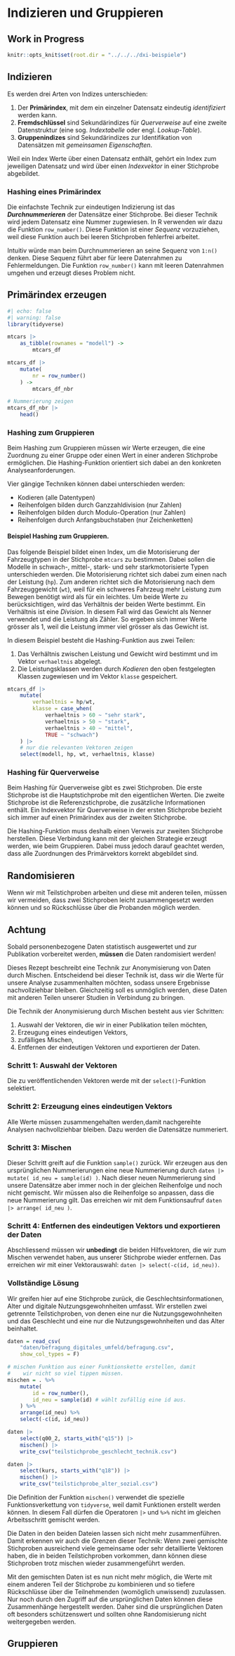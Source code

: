 # Indizieren und Gruppieren {#sec-chapter-indizieren-gruppieren}

::: {.callout-warning}
## Work in Progress
::: 

```r
knitr::opts_knit$set(root.dir = "../../../dxi-beispiele")
```


## Indizieren

Es werden drei Arten von Indizes unterschieden: 

1. Der **Primärindex**, mit dem ein einzelner Datensatz eindeutig *identifiziert* werden kann. 
2. **Fremdschlüssel** sind Sekundärindizes für *Querverweise* auf eine zweite Datenstruktur (eine sog. *Indextabelle* oder engl. *Lookup-Table*).
3. **Gruppenindizes** sind Sekundärindizes zur Identifikation von Datensätzen mit *gemeinsamen Eigenschaften*.

Weil ein Index Werte über einen Datensatz enthält, gehört ein Index zum jeweiligen Datensatz und wird über einen *Indexvektor* in einer Stichprobe abgebildet.

### Hashing eines Primärindex

Die einfachste Technik zur eindeutigen Indizierung ist das ***Durchnummerieren*** der Datensätze einer Stichprobe. Bei dieser Technik wird jedem Datensatz eine Nummer zugewiesen. In R verwenden wir dazu die Funktion `row_number()`. Diese Funktion ist einer *Sequenz* vorzuziehen, weil diese Funktion auch bei leeren Stichproben fehlerfrei arbeitet.

::: {.callout-warning}
Intuitiv würde man beim Durchnummerieren an seine Sequenz von `1:n()` denken. Diese Sequenz führt aber für leere Datenrahmen zu Fehlermeldungen. Die Funktion `row_number()` kann mit leeren Datenrahmen umgehen und erzeugt dieses Problem nicht.
::: 

::: {#exm-durchnummerieren}
## Primärindex erzeugen
```r
#| echo: false
#| warning: false
library(tidyverse)
```

```r
mtcars |> 
    as_tibble(rownames = "modell") ->
        mtcars_df

mtcars_df |> 
    mutate(
        nr = row_number()
    ) -> 
        mtcars_df_nbr

# Nummerierung zeigen
mtcars_df_nbr |> 
    head()

```
:::

### Hashing zum Gruppieren

Beim Hashing zum Gruppieren müssen wir Werte erzeugen, die eine Zuordnung zu einer Gruppe oder einen Wert in einer anderen Stichprobe ermöglichen. Die Hashing-Funktion orientiert sich dabei an den konkreten Analyseanforderungen. 

Vier gängige Techniken können dabei unterschieden werden: 

- Kodieren (alle Datentypen)
- Reihenfolgen bilden durch Ganzzahldivision (nur Zahlen)
- Reihenfolgen bilden durch Modulo-Operation (nur Zahlen)
- Reihenfolgen durch Anfangsbuchstaben (nur Zeichenketten)

#### Beispiel Hashing zum Gruppieren.

Das folgende Beispiel bildet einen Index, um die Motorisierung der Fahrzeugtypen in der Stichprobe `mtcars` zu bestimmen. Dabei sollen die Modelle in schwach-, mittel-, stark- und sehr starkmotorisierte Typen unterschieden werden. Die Motorisierung richtet sich dabei zum einen nach der Leistung (`hp`). Zum anderen richtet sich die Motorisierung nach dem Fahrzeuggewicht (`wt`), weil für ein schweres Fahrzeug mehr Leistung zum Bewegen benötigt wird als für ein leichtes. Um beide Werte zu berücksichtigen, wird das Verhältnis der beiden Werte bestimmt. Ein Verhältnis ist eine *Division*. In diesem Fall wird das Gewicht als Nenner verwendet und die Leistung als Zähler. So ergeben sich immer Werte grösser als 1, weil die Leistung immer viel grösser als das Gewicht ist.

In diesem Beispiel besteht die Hashing-Funktion aus zwei Teilen: 

1. Das Verhältnis zwischen Leistung und Gewicht wird bestimmt und im Vektor `verhaeltnis` abgelegt. 
2. Die Leistungsklassen werden durch *Kodieren* den oben festgelegten Klassen zugewiesen und im Vektor `klasse` gespeichert.

```r
mtcars_df |> 
    mutate(
        verhaeltnis = hp/wt, 
        klasse = case_when( 
            verhaeltnis > 60 ~ "sehr stark",
            verhaeltnis > 50 ~ "stark", 
            verhaeltnis > 40 ~ "mittel", 
            TRUE ~ "schwach") 
    ) |>
    # nur die relevanten Vektoren zeigen
    select(modell, hp, wt, verhaeltnis, klasse)
```


### Hashing für Querverweise

Beim Hashing für Querverweise gibt es zwei Stichproben. Die erste Stichprobe ist die Hauptstichprobe mit den eigentlichen Werten. Die zweite Stichprobe ist die Referenzstichprobe, die zusätzliche Informationen enthält. Ein Indexvektor für Querverweise in der ersten Stichprobe bezieht sich immer auf einen Primärindex aus der zweiten Stichprobe.

Die Hashing-Funktion muss deshalb einen Verweis zur zweiten Stichprobe herstellen. Diese Verbindung kann mit der gleichen Strategie erzeugt werden, wie beim Gruppieren. Dabei muss jedoch darauf geachtet werden, dass alle Zuordnungen des Primärvektors korrekt abgebildet sind. 


## Randomisieren

Wenn wir mit Teilstichproben arbeiten und diese mit anderen teilen, müssen wir vermeiden, dass zwei Stichproben leicht zusammengesetzt werden können und so Rückschlüsse über die Probanden möglich werden. 

::: {.callout-important}
## Achtung
Sobald  personenbezogene Daten statistisch ausgewertet und zur Publikation vorbereitet werden, **müssen** die Daten randomisiert werden!
:::

Dieses Rezept beschreibt eine Technik zur Anonymisierung von Daten durch Mischen. Entscheidend bei dieser Technik ist, dass wir die Werte für unsere Analyse zusammenhalten möchten, sodass unsere Ergebnisse nachvollziehbar bleiben. Gleichzeitig soll es unmöglich werden, diese Daten mit anderen Teilen unserer Studien in Verbindung zu bringen.

Die Technik der Anonymisierung durch Mischen besteht aus vier Schritten: 

1. Auswahl der Vektoren, die wir in einer Publikation teilen möchten,
2. Erzeugung eines eindeutigen Vektors,
3. zufälliges Mischen,
4. Entfernen der eindeutigen Vektoren und exportieren der Daten.

### Schritt 1: Auswahl der Vektoren

Die zu veröffentlichenden Vektoren werde mit der `select()`-Funktion selektiert. 

### Schritt 2: Erzeugung eines eindeutigen Vektors

Alle Werte müssen zusammengehalten werden,damit nachgereihte Analysen nachvollziehbar bleiben. Dazu werden die  Datensätze nummeriert. 

### Schritt 3: Mischen

Dieser Schritt greift auf die Funktion `sample()` zurück. Wir erzeugen aus den ursprünglichen Nummerierungen eine neue Nummerierung durch ``daten |> mutate( id_neu = sample(id) )``. Nach dieser neuen Nummerierung sind unsere Datensätze aber immer noch in der gleichen Reihenfolge und noch nicht gemischt. Wir müssen also die Reihenfolge so anpassen, dass die neue Nummerierung gilt. Das erreichen wir mit dem Funktionsaufruf ``daten |> arrange( id_neu )``. 

### Schritt 4: Entfernen des eindeutigen Vektors und exportieren der Daten

Abschliessend müssen wir **unbedingt** die beiden Hilfsvektoren, die wir zum Mischen verwendet haben, aus unserer Stichprobe wieder entfernen. Das erreichen wir mit einer Vektorauswahl: ``daten |> select(-c(id, id_neu))``. 

### Vollständige Lösung

Wir greifen hier auf eine Stichprobe zurück, die Geschlechtsinformationen, Alter und digitale Nutzungsgewohnheiten umfasst. Wir erstellen zwei getrennte Teilstichproben, von denen eine nur die Nutzungsgewohnheiten und das Geschlecht und eine nur die Nutzungsgewohnheiten und das Alter beinhaltet. 

```r
daten = read_csv(
    "daten/befragung_digitales_umfeld/befragung.csv", 
    show_col_types = F)

# mischen Funktion aus einer Funktionskette erstellen, damit 
#    wir nicht so viel tippen müssen.
mischen = . %>% 
    mutate( 
        id = row_number(), 
        id_neu = sample(id) # wählt zufällig eine id aus.
    ) %>%
    arrange(id_neu) %>%
    select(-c(id, id_neu))

daten |>
    select(q00_2, starts_with("q15")) |>
    mischen() |>
    write_csv("teilstichprobe_geschlecht_technik.csv")

daten |>
    select(kurs, starts_with("q18")) |>
    mischen() |>
    write_csv("teilstichprobe_alter_sozial.csv")
```

::: {.callout-note}
Die Definition der Funktion `mischen()` verwendet die spezielle Funktionsverkettung von `tidyverse`, weil damit Funktionen erstellt werden können. In diesem Fall dürfen die Operatoren `|>` und  `%>%` nicht im gleichen Arbeitsschritt gemischt werden. 
:::

Die Daten in den beiden Dateien lassen sich nicht mehr zusammenführen. Damit erkennen wir auch die Grenzen dieser Technik: Wenn zwei gemischte Stichproben ausreichend viele gemeinsame oder sehr detaillierte Vektoren haben, die in beiden Teilstichproben vorkommen, dann können diese Stichproben trotz mischen wieder zusammengeführt werden. 

Mit den gemischten Daten ist es nun nicht mehr möglich, die Werte mit einem anderen Teil der Stichprobe zu kombinieren und so tiefere Rückschlüsse über die Teilnehmenden (womöglich unwissend) zuzulassen. Nur noch durch den Zugriff auf die ursprünglichen Daten können diese Zusammenhänge hergestellt werden. Daher sind die ursprünglichen Daten oft besonders schützenswert und sollten ohne Randomisierung nicht weitergegeben werden. 

## Gruppieren

